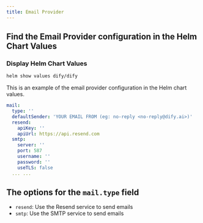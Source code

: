 ```yaml
---
title: Email Provider
---
```


## Find the Email Provider configuration in the Helm Chart Values

### Display Helm Chart Values

```bash
helm show values dify/dify
```

This is an example of the email provider configuration in the Helm chart values.

```yaml
mail:
  type: ''
  defaultSender: 'YOUR EMAIL FROM (eg: no-reply <no-reply@dify.ai>)'
  resend:
    apiKey: ''
    apiUrl: https://api.resend.com
  smtp:
    server: ''
    port: 587
    username: ''
    password: ''
    useTLS: false
  ... ...
```

## The options for the `mail.type` field
- `resend`: Use the Resend service to send emails
- `smtp`: Use the SMTP service to send emails